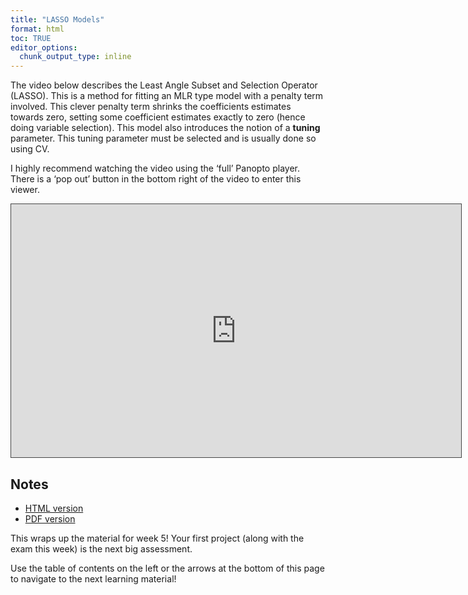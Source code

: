 ```yaml
---
title: "LASSO Models"
format: html
toc: TRUE
editor_options: 
  chunk_output_type: inline
---
```


The video below describes the Least Angle Subset and Selection Operator (LASSO). This is a method for fitting an MLR type model with a penalty term involved. This clever penalty term shrinks the coefficients estimates towards zero, setting some coefficient estimates exactly to zero (hence doing variable selection). This model also introduces the notion of a **tuning** parameter. This tuning parameter must be selected and is usually done so using CV.

I highly recommend watching the video using the 'full' Panopto player. There is a 'pop out' button in the bottom right of the video to enter this viewer.

```{=html}
<iframe src="https://ncsu.hosted.panopto.com/Panopto/Pages/Embed.aspx?id=fcbd6527-87df-4748-9f13-b10a013da04d&autoplay=false&offerviewer=true&showtitle=true&showbrand=true&captions=false&interactivity=all" height="405" width="720" style="border: 1px solid #464646;" allowfullscreen allow="autoplay" aria-label="Panopto Embedded Video Player" aria-description="27-LASSO Models" ></iframe>
```

## Notes

- <a href = "27-LASSO.html" target = "_blank">HTML version</a>
- <a href = "PDFs/27-LASSO.pdf" target = "_blank">PDF version</a>

This wraps up the material for week 5! Your first project (along with the exam this week) is the next big assessment.

Use the table of contents on the left or the arrows at the bottom of this page to navigate to the next learning material!
